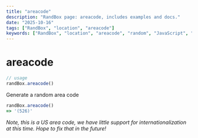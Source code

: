 ```yaml
---
title: "areacode"
description: "RandBox page: areacode, includes examples and docs."
date: "2025-10-16"
tags: ["RandBox", "location", "areacode"]
keywords: ["RandBox", "location", "areacode", "random", "JavaScript", "MDX"]
---
```


# areacode

```js
// usage
randBox.areacode()
```

Generate a random area code

```js
randBox.areacode()
=> '(526)'
```

*Note, this is a US area code, we have little support for internationalization
at this time. Hope to fix that in the future!*
